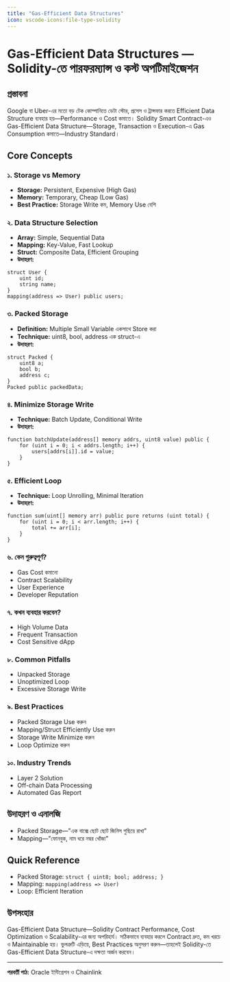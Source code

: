 ```yaml
---
title: "Gas-Efficient Data Structures"
icon: vscode-icons:file-type-solidity
---
```


# Gas-Efficient Data Structures — Solidity-তে পারফরম্যান্স ও কস্ট অপটিমাইজেশন

## প্রস্তাবনা

Google বা Uber-এর মতো বড় টেক কোম্পানিতে ডেটা স্টোর, প্রসেস ও ট্রান্সফার করতে Efficient Data Structure ব্যবহার হয়—Performance ও Cost কমাতে। Solidity Smart Contract-এও Gas-Efficient Data Structure—Storage, Transaction ও Execution-এ Gas Consumption কমাতে—Industry Standard।

## Core Concepts

### ১. Storage vs Memory
- **Storage:** Persistent, Expensive (High Gas)
- **Memory:** Temporary, Cheap (Low Gas)
- **Best Practice:** Storage Write কম, Memory Use বেশি

### ২. Data Structure Selection
- **Array:** Simple, Sequential Data
- **Mapping:** Key-Value, Fast Lookup
- **Struct:** Composite Data, Efficient Grouping
- **উদাহরণ:**
```solidity
struct User {
    uint id;
    string name;
}
mapping(address => User) public users;
```

### ৩. Packed Storage
- **Definition:** Multiple Small Variable একসাথে Store করা
- **Technique:** uint8, bool, address এক struct-এ
- **উদাহরণ:**
```solidity
struct Packed {
    uint8 a;
    bool b;
    address c;
}
Packed public packedData;
```

### ৪. Minimize Storage Write
- **Technique:** Batch Update, Conditional Write
- **উদাহরণ:**
```solidity
function batchUpdate(address[] memory addrs, uint8 value) public {
    for (uint i = 0; i < addrs.length; i++) {
        users[addrs[i]].id = value;
    }
}
```

### ৫. Efficient Loop
- **Technique:** Loop Unrolling, Minimal Iteration
- **উদাহরণ:**
```solidity
function sum(uint[] memory arr) public pure returns (uint total) {
    for (uint i = 0; i < arr.length; i++) {
        total += arr[i];
    }
}
```

### ৬. কেন গুরুত্বপূর্ণ?
- Gas Cost কমানো
- Contract Scalability
- User Experience
- Developer Reputation

### ৭. কখন ব্যবহার করবেন?
- High Volume Data
- Frequent Transaction
- Cost Sensitive dApp

### ৮. Common Pitfalls
- Unpacked Storage
- Unoptimized Loop
- Excessive Storage Write

### ৯. Best Practices
- Packed Storage Use করুন
- Mapping/Struct Efficiently Use করুন
- Storage Write Minimize করুন
- Loop Optimize করুন

### ১০. Industry Trends
- Layer 2 Solution
- Off-chain Data Processing
- Automated Gas Report

## উদাহরণ ও এনালজি
- Packed Storage—"এক বাক্সে ছোট ছোট জিনিস গুছিয়ে রাখা"
- Mapping—"ফোনবুক, নাম ধরে নম্বর খোঁজা"

## Quick Reference
- Packed Storage: `struct { uint8; bool; address; }`
- Mapping: `mapping(address => User)`
- Loop: Efficient Iteration

## উপসংহার

Gas-Efficient Data Structure—Solidity Contract Performance, Cost Optimization ও Scalability-এর জন্য অপরিহার্য। সঠিকভাবে ব্যবহার করলে Contract দ্রুত, কম খরচে ও Maintainable হয়। ভুলত্রুটি এড়িয়ে, Best Practices অনুসরণ করুন—তাহলেই Solidity-তে Gas-Efficient Data Structure-এ দক্ষতা অর্জন করবেন।

---

**পরবর্তী পাঠ:** Oracle ইন্টিগ্রেশন ও Chainlink
